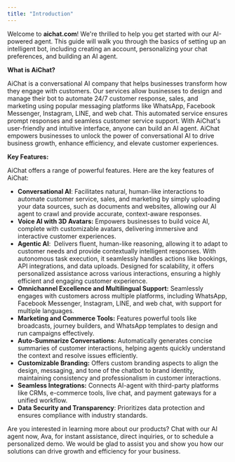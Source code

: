 ```yaml
---
title: "Introduction"
---
```


Welcome to **aichat.com**! We're thrilled to help you get started with our AI-powered agent. This guide will walk you through the basics of setting up an intelligent bot, including creating an account, personalizing your chat preferences, and building an AI agent.

**What is AiChat?**

AiChat is a conversational AI company that helps businesses transform how they engage with customers. Our services allow businesses to design and manage their bot to automate 24/7 customer response, sales, and marketing using popular messaging platforms like WhatsApp, Facebook Messenger, Instagram, LINE, and web chat. This automated service ensures prompt responses and seamless customer service support. With AiChat's user-friendly and intuitive interface, anyone can build an AI agent. AiChat empowers businesses to unlock the power of conversational AI to drive business growth, enhance efficiency, and elevate customer experiences. 

**Key Features:**

AiChat offers a range of powerful features. Here are the key features of AiChat:

- **Conversational AI**: Facilitates natural, human-like interactions to automate customer service, sales, and marketing by simply uploading your data sources, such as documents and websites, allowing our AI agent to crawl and provide accurate, context-aware responses.
- **Voice AI with 3D Avatars:** Empowers businesses to build voice AI, complete with customizable avatars, delivering immersive and interactive customer experiences.
- **Agentic AI**:  Delivers fluent, human-like reasoning, allowing it to adapt to customer needs and provide contextually intelligent responses. With autonomous task execution, it seamlessly handles actions like bookings, API integrations, and data uploads. Designed for scalability, it offers personalized assistance across various interactions, ensuring a highly efficient and engaging customer experience.
- **Omnichannel Excellence and Multilingual Support:** Seamlessly engages with customers across multiple platforms, including WhatsApp, Facebook Messenger, Instagram, LINE, and web chat, with support for multiple languages.
- **Marketing and Commerce Tools:** Features powerful tools like broadcasts, journey builders, and WhatsApp templates to design and run campaigns effectively.
- **Auto-Summarize Conversations:** Automatically generates concise summaries of customer interactions, helping agents quickly understand the context and resolve issues efficiently.
- **Customizable Branding:** Offers custom branding aspects to align the design, messaging, and tone of the chatbot to brand identity, maintaining consistency and professionalism in customer interactions.
- **Seamless Integrations:** Connects AI-agent with third-party platforms like CRMs, e-commerce tools, live chat, and payment gateways for a unified workflow.
- **Data Security and Transparency**: Prioritizes data protection and ensures compliance with industry standards.

Are you interested in learning more about our products? Chat with our AI agent now, Ava, for instant assistance, direct inquiries, or to schedule a personalized demo. We would be glad to assist you and show you how our solutions can drive growth and efficiency for your business.